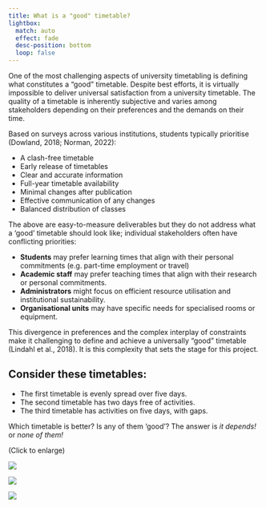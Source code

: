 ```yaml
---
title: What is a "good" timetable?
lightbox:
  match: auto
  effect: fade
  desc-position: bottom
  loop: false
---
```


One of the most challenging aspects of university timetabling is defining what constitutes a "good" timetable. Despite best efforts, it is virtually impossible to deliver universal satisfaction from a university timetable. The quality of a timetable is inherently subjective and varies among stakeholders depending on their preferences and the demands on their time.

Based on surveys across various institutions, students typically prioritise (Dowland, 2018; Norman, 2022):

-   A clash-free timetable
-   Early release of timetables
-   Clear and accurate information
-   Full-year timetable availability
-   Minimal changes after publication
-   Effective communication of any changes
-   Balanced distribution of classes

The above are easy-to-measure deliverables but they do not address what a 'good' timetable should look like; individual stakeholders often have conflicting priorities:

-   **Students** may prefer learning times that align with their personal commitments (e.g. part-time employment or travel)
-   **Academic staff** may prefer teaching times that align with their research or personal commitments.
-   **Administrators** might focus on efficient resource utilisation and institutional sustainability.
-   **Organisational units** may have specific needs for specialised rooms or equipment.

This divergence in preferences and the complex interplay of constraints make it challenging to define and achieve a universally "good" timetable (Lindahl et al., 2018). It is this complexity that sets the stage for this project.

## Consider these timetables:

-   The first timetable is evenly spread over five days. 
-   The second timetable has two days free of activities.
-   The third timetable has activities on five days, with gaps.

Which timetable is better? Is any of them 'good'? The answer is *it depends!* or *none of them!*  

(Click to enlarge)


![](./images/timetable-week-full.png){.gallery-image group="gallery" description="Evenly spread over 5 days.  Tuesday afternoons are heavily scheduled; activities take place over lunch"}

![](./images/timetable-week-mixed.png){.gallery-image group="gallery" description="Two days free of activity (Wednesday and Thursday).  Monday has a single activity at 18:00-19:00"}

![](./images/timetable-week-ns.png){.gallery-image group="gallery" description="Activities on five days.  There are large gaps between activities on Tuesday and Wednesday."}


